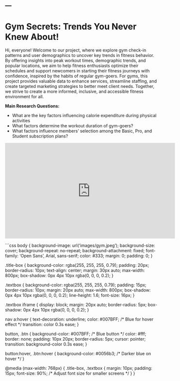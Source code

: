 ---
---
<div class="title-box">
  <h1><strong>Gym Secrets: Trends You Never Knew About!</strong></h1>
</div>

<div class="textbox">
  <p>Hi, everyone! Welcome to our project, where we explore gym check-in patterns and user demographics to uncover key trends in fitness behavior. By offering insights into peak workout times, demographic trends, and popular locations, we aim to help fitness enthusiasts optimize their schedules and support newcomers in starting their fitness journeys with confidence, inspired by the habits of regular gym-goers. For gyms, this project provides valuable data to enhance services, streamline staffing, and create targeted marketing strategies to better meet client needs. Together, we strive to create a more informed, inclusive, and accessible fitness environment for all.</p>

  <p><strong>Main Research Questions:</strong></p>
  <ul>
    <li>What are the key factors influencing calorie expenditure during physical activities</li>
    <li>What factors determine the workout duration of gym-goers?</li>
    <li>What factors influence members' selection among the Basic, Pro, and Student subscription plans?</li>
  </ul>

  <iframe width="560" height="315" src="https://www.youtube.com/embed/vNYQC4V8GG4" frameborder="0" border="0" allow="accelerometer; autoplay; clipboard-write; encrypted-media; gyroscope; picture-in-picture" allowfullscreen></iframe>
</div>

```css
body {
  background-image: url('images/gym.jpeg');
  background-size: cover;
  background-repeat: no-repeat;
  background-attachment: fixed;
  font-family: 'Open Sans', Arial, sans-serif; 
  color: #333; 
  margin: 0;
  padding: 0;
}

.title-box {
  background-color: rgba(255, 255, 255, 0.79); 
  padding: 20px; 
  border-radius: 10px;
  text-align: center;
  margin: 30px auto;
  max-width: 800px; 
  box-shadow: 0px 4px 10px rgba(0, 0, 0, 0.2); 
}

.textbox {
  background-color: rgba(255, 255, 255, 0.79); 
  padding: 15px;
  border-radius: 10px;
  margin: 20px auto;
  max-width: 800px; 
  box-shadow: 0px 4px 10px rgba(0, 0, 0, 0.2);
  line-height: 1.6; 
  font-size: 16px;
}

.textbox iframe {
  display: block;
  margin: 20px auto;
  border-radius: 5px; 
  box-shadow: 0px 4px 10px rgba(0, 0, 0, 0.2); 
}

nav a:hover {
  text-decoration: underline;
  color: #007BFF; /* Blue for hover effect */
  transition: color 0.3s ease;
}

button, .btn {
  background-color: #007BFF; /* Blue button */
  color: #fff;
  border: none;
  padding: 10px 20px;
  border-radius: 5px;
  cursor: pointer;
  transition: background-color 0.3s ease;
}

button:hover, .btn:hover {
  background-color: #0056b3; /* Darker blue on hover */
}

@media (max-width: 768px) {
  .title-box, .textbox {
    margin: 10px;
    padding: 15px;
    font-size: 90%; /* Adjust font size for smaller screens */
  }
}